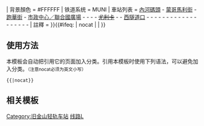 {{鐵道路線
| 模板名稱 = 旧金山轻轨L线
| 名稱 = [[舊金山輕軌L線]]
| 代表色 = {{MUNI color|L}}
| Logo = {{#ifeq: {{NAMESPACE}} | {{NS:0}} | [[File:L Taraval logo.svg|20px|L塔拉瓦尔]]}}  
| 背景顏色 = #FFFFFF
| 铁道系统 = MUNI
| 車站列表 = [[内河码头站|內河碼頭]] - [[蒙哥马利街站|蒙哥馬利街]] - [[跑華街站|跑華街]] - [[市政中心／聯合國廣場站|市政中心／聯合國廣場]] - {{link-en|凡内斯站|Van Ness station|凡內斯}} - {{link-en|教堂站 (舊金山輕軌)|Church station (Muni Metro)|教堂}} - {{link-en|卡斯楚站|Castro station|卡斯楚}} - <del>[[尤利卡站|尤利卡]]</del> - {{link-en|森丘站|Forest Hill station (Muni Metro)|森丘}} - [[西隧道口站|西隧道口]] - {{link-en|乌略亚与林边站|Ulloa and Forest Side station|烏略亞與林邊}} - {{link-en|15大道與塔拉瓦爾站|15th Avenue and Taraval station|15大道與塔拉瓦爾}} - {{link-en|塔拉瓦尔与17大道站|Taraval and 17th Avenue station|塔拉瓦爾與17大道}} - {{link-en|塔拉瓦尔与19大道站|Taraval and 19th Avenue station|塔拉瓦爾與19大道}} - {{link-en|塔拉瓦尔与22大道站|Taraval and 22nd Avenue station|塔拉瓦爾與22大道}} - {{link-en|塔拉瓦尔与24大道站|Taraval and 24th Avenue station|塔拉瓦爾與24大道}} - {{link-en|塔拉瓦尔与26大道站|Taraval and 26th Avenue station|塔拉瓦爾與26大道}} - {{link-en|塔拉瓦尔与28大道站|Taraval and 28th Avenue station|塔拉瓦爾與28大道}} - {{link-en|塔拉瓦尔与30大道站|Taraval and 30th Avenue station|塔拉瓦爾與30大道}} - {{link-en|塔拉瓦尔与32大道站|Taraval and 32nd Avenue station|塔拉瓦爾與32大道}} - {{link-en|塔拉瓦尔与35大道站|Taraval and 35th Avenue station|塔拉瓦爾與35大道}} - {{link-en|塔拉瓦尔与日落站|Taraval and Sunset station|塔拉瓦爾與日落}} - {{link-en|塔拉瓦尔与40大道站|Taraval and 40th Avenue station|塔拉瓦爾與40大道}} - {{link-en|塔拉瓦尔与42大道站|Taraval and 42nd Avenue station|塔拉瓦爾與42大道}} - {{link-en|塔拉瓦尔与44大道站|Taraval and 44th Avenue station|塔拉瓦爾與44大道}} - {{link-en|塔拉瓦尔与46大道站|Taraval and 46th Avenue station|塔拉瓦爾與46大道}} - {{link-en|46大道与乌略亚站|46th Avenue and Ulloa station|46大道與烏略亞}} - {{link-en|46大道与维森特站|46th Avenue and Vicente station|46大道與維森特}} - {{link-en|瓦烏納與46大道站|Wawona and 46th Avenue station|瓦烏納與46大道}}
| 註釋 = 
}}<includeonly>{{#ifeq: {{{1}}} | nocat | <!--空--> | [[Category:旧金山轻轨车站]] }}</includeonly><noinclude>

==使用方法==
本模板会自动把引用它的页面加入分类。引用本模板时使用下列语法，可以避免加入分类。<small>（注意nocat必须为英文小写）</small>
 <nowiki>{{</nowiki>{{PAGENAME}}<nowiki>|nocat}}</nowiki>

== 相关模板 ==
{{tl|旧金山轻轨车站列表}}

[[Category:旧金山轻轨模板|线路L]]
</noinclude>